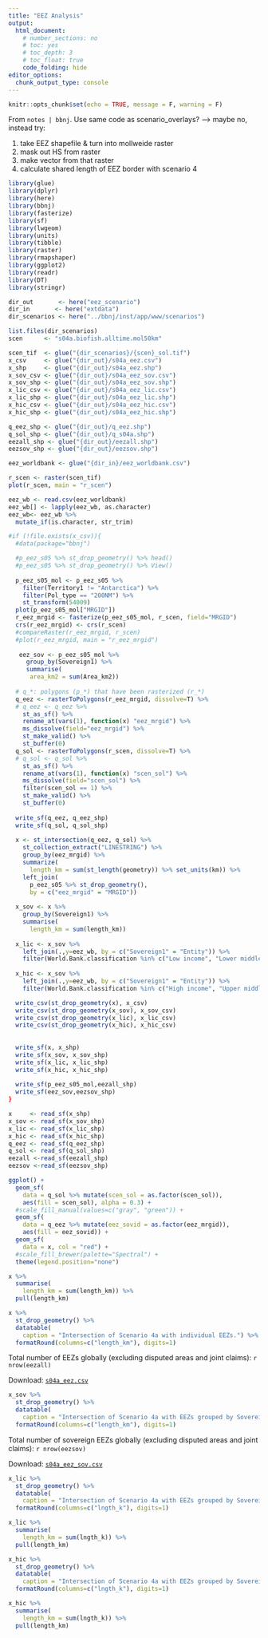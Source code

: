 ```yaml
---
title: "EEZ Analysis"
output:
  html_document:
    # number_sections: no
    # toc: yes
    # toc_depth: 3
    # toc_float: true
    code_folding: hide
editor_options: 
  chunk_output_type: console
---
```


```r
knitr::opts_chunk$set(echo = TRUE, message = F, warning = F)
```

From `notes | bbnj`. Use same code as scenario_overlays? —> maybe no, instead try:

1. take EEZ shapefile & turn into mollweide raster
1. mask out HS from raster
1. make vector from that raster
1. calculate shared length of EEZ border with scenario 4

```r
library(glue)
library(dplyr)
library(here)
library(bbnj)
library(fasterize)
library(sf)
library(lwgeom)
library(units)
library(tibble)
library(raster)
library(rmapshaper)
library(ggplot2)
library(readr)
library(DT)
library(stringr)

dir_out       <- here("eez_scenario")
dir_in       <- here("extdata")
dir_scenarios <- here("../bbnj/inst/app/www/scenarios")

list.files(dir_scenarios)
scen      <- "s04a.biofish.alltime.mol50km"

scen_tif  <- glue("{dir_scenarios}/{scen}_sol.tif")
x_csv     <- glue("{dir_out}/s04a_eez.csv")
x_shp     <- glue("{dir_out}/s04a_eez.shp")
x_sov_csv <- glue("{dir_out}/s04a_eez_sov.csv")
x_sov_shp <- glue("{dir_out}/s04a_eez_sov.shp")
x_lic_csv <- glue("{dir_out}/s04a_eez_lic.csv")
x_lic_shp <- glue("{dir_out}/s04a_eez_lic.shp")
x_hic_csv <- glue("{dir_out}/s04a_eez_hic.csv")
x_hic_shp <- glue("{dir_out}/s04a_eez_hic.shp")

q_eez_shp <- glue("{dir_out}/q_eez.shp")
q_sol_shp <- glue("{dir_out}/q_s04a.shp")
eezall_shp <- glue("{dir_out}/eezall.shp")
eezsov_shp <- glue("{dir_out}/eezsov.shp")

eez_worldbank <- glue("{dir_in}/eez_worldbank.csv")

r_scen <- raster(scen_tif)
plot(r_scen, main = "r_scen")

eez_wb <- read.csv(eez_worldbank)
eez_wb[] <- lapply(eez_wb, as.character)
eez_wb<- eez_wb %>% 
  mutate_if(is.character, str_trim)

#if (!file.exists(x_csv)){
  #data(package="bbnj")

  #p_eez_s05 %>% st_drop_geometry() %>% head()  
  #p_eez_s05 %>% st_drop_geometry() %>% View()
  
  p_eez_s05_mol <- p_eez_s05 %>% 
    filter(Territory1 != "Antarctica") %>% 
    filter(Pol_type == "200NM") %>% 
    st_transform(54009)
  plot(p_eez_s05_mol["MRGID"])
  r_eez_mrgid <- fasterize(p_eez_s05_mol, r_scen, field="MRGID")
  crs(r_eez_mrgid) <- crs(r_scen)
  #compareRaster(r_eez_mrgid, r_scen)
  #plot(r_eez_mrgid, main = "r_eez_mrgid")
  
   eez_sov <- p_eez_s05_mol %>%
     group_by(Sovereign1) %>% 
     summarise(
      area_km2 = sum(Area_km2))
  
  # q_*: polygons (p_*) that have been rasterized (r_*)
  q_eez <- rasterToPolygons(r_eez_mrgid, dissolve=T) %>% 
  # q_eez <- q_eez %>%
    st_as_sf() %>%
    rename_at(vars(1), function(x) "eez_mrgid") %>%
    ms_dissolve(field="eez_mrgid") %>%
    st_make_valid() %>%
    st_buffer(0)
  q_sol <- rasterToPolygons(r_scen, dissolve=T) %>% 
  # q_sol <- q_sol %>%
    st_as_sf() %>%
    rename_at(vars(1), function(x) "scen_sol") %>%
    ms_dissolve(field="scen_sol") %>%
    filter(scen_sol == 1) %>%
    st_make_valid() %>% 
    st_buffer(0)
  
  write_sf(q_eez, q_eez_shp)
  write_sf(q_sol, q_sol_shp)
  
  x <- st_intersection(q_eez, q_sol) %>% 
    st_collection_extract("LINESTRING") %>% 
    group_by(eez_mrgid) %>% 
    summarize(
      length_km = sum(st_length(geometry)) %>% set_units(km)) %>% 
    left_join(
      p_eez_s05 %>% st_drop_geometry(),
      by = c("eez_mrgid" = "MRGID"))
  
  x_sov <- x %>% 
    group_by(Sovereign1) %>% 
    summarise(
      length_km = sum(length_km))
  
  x_lic <- x_sov %>% 
    left_join(.,y=eez_wb, by = c("Sovereign1" = "Entity")) %>% 
    filter(World.Bank.classification %in% c("Low income", "Lower middle income"))
  
  x_hic <- x_sov %>% 
    left_join(.,y=eez_wb, by = c("Sovereign1" = "Entity")) %>% 
    filter(World.Bank.classification %in% c("High income", "Upper middle income"))

  write_csv(st_drop_geometry(x), x_csv)
  write_csv(st_drop_geometry(x_sov), x_sov_csv)
  write_csv(st_drop_geometry(x_lic), x_lic_csv)
  write_csv(st_drop_geometry(x_hic), x_hic_csv)
  
  
  write_sf(x, x_shp)
  write_sf(x_sov, x_sov_shp)
  write_sf(x_lic, x_lic_shp)
  write_sf(x_hic, x_hic_shp)
  
  write_sf(p_eez_s05_mol,eezall_shp)
  write_sf(eez_sov,eezsov_shp)
}

x     <- read_sf(x_shp)
x_sov <- read_sf(x_sov_shp)
x_lic <- read_sf(x_lic_shp)
x_hic <- read_sf(x_hic_shp)
q_eez <- read_sf(q_eez_shp)
q_sol <- read_sf(q_sol_shp)
eezall <-read_sf(eezall_shp)
eezsov <-read_sf(eezsov_shp)

ggplot() + 
  geom_sf(
    data = q_sol %>% mutate(scen_sol = as.factor(scen_sol)), 
    aes(fill = scen_sol), alpha = 0.3) + 
  #scale_fill_manual(values=c("gray", "green")) +
  geom_sf(
    data = q_eez %>% mutate(eez_sovid = as.factor(eez_mrgid)), 
    aes(fill = eez_sovid)) + 
  geom_sf(
    data = x, col = "red") + 
  #scale_fill_brewer(palette="Spectral") +
  theme(legend.position="none")

x %>% 
  summarise(
    length_km = sum(length_km)) %>% 
  pull(length_km)

x %>% 
  st_drop_geometry() %>% 
  datatable(
    caption = "Intersection of Scenario 4a with individual EEZs.") %>% 
  formatRound(columns=c("length_km"), digits=1)
```
Total number of EEZs globally (excluding disputed areas and joint claims): `r nrow(eezall)`

Download: [`s04a_eez.csv`](https://raw.githubusercontent.com/ecoquants/bbnj-scripts/master/eez_scenario/s04a_eez.csv)

```r
x_sov %>% 
  st_drop_geometry() %>% 
  datatable(
    caption = "Intersection of Scenario 4a with EEZs grouped by Sovereign1.") %>% 
  formatRound(columns=c("length_km"), digits=1)
```
Total number of sovereign EEZs globally (excluding disputed areas and joint claims): `r nrow(eezsov)`

Download: [`s04a_eez_sov.csv`](https://raw.githubusercontent.com/ecoquants/bbnj-scripts/master/eez_scenario/s04a_eez_sov.csv)

```r
x_lic %>% 
  st_drop_geometry() %>% 
  datatable(
    caption = "Intersection of Scenario 4a with EEZs grouped by Sovereign1 and filtered for low & lower middle income class by World Bank") %>% 
  formatRound(columns=c("lngth_k"), digits=1)

x_lic %>% 
  summarise(
    length_km = sum(lngth_k)) %>% 
  pull(length_km)
```

```r
x_hic %>% 
  st_drop_geometry() %>% 
  datatable(
    caption = "Intersection of Scenario 4a with EEZs grouped by Sovereign1 and filtered for high & upper middle income class by World Bank") %>% 
  formatRound(columns=c("lngth_k"), digits=1)

x_hic %>% 
  summarise(
    length_km = sum(lngth_k)) %>% 
  pull(length_km)
```

